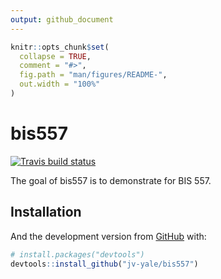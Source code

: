 ---
output: github_document
---

<!-- README.md is generated from README.Rmd. Please edit that file -->

```{r, include = FALSE}
knitr::opts_chunk$set(
  collapse = TRUE,
  comment = "#>",
  fig.path = "man/figures/README-",
  out.width = "100%"
)
```

# bis557

<!-- badges: start -->
[![Travis build status](https://travis-ci.com/jv-yale/bis557.svg?branch=master)](https://travis-ci.com/jv-yale/bis557)
<!-- badges: end -->

The goal of bis557 is to demonstrate for BIS 557.

## Installation

And the development version from [GitHub](https://github.com/) with:

``` r
# install.packages("devtools")
devtools::install_github("jv-yale/bis557")
```
